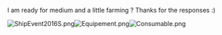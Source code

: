 I am ready for medium and a little farming ? Thanks for the responses :)

[[File:ShipEvent2016S.png|thumb]][[File:Equipement.png|thumb]][[File:Consumable.png|thumb|left]]<ac_metadata title="I am ready for medium and a little farming ?"> </ac_metadata>